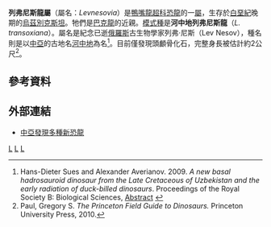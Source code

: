 {{Automatic Taxobox
| taxon = Levnesovia
| fossil_range = [[白堊紀|白堊紀]]晚期{{fossil_range|土侖階}}
| image = 
| image_caption = 
| authority = Sues and Averianov, 2009
| type_species = '''河中地列弗尼斯龍<br>''Levnesovia transoxiana'''''
| type_species_authority = Sues and Averianov, 2009  
}}

'''列弗尼斯龍屬'''（屬名：''Levnesovia''）是[[鴨嘴龍超科|鴨嘴龍超科]][[恐龍|恐龍]]的一[[屬|屬]]，生存於[[白堊紀|白堊紀]]晚期的[[烏茲別克斯坦|烏茲別克斯坦]]。牠們是[[巴克龍|巴克龍]]的近親。[[模式種|模式種]]是'''河中地列弗尼斯龍'''（''L. transoxiana''）。屬名是紀念已逝[[俄羅斯|俄羅斯]]古生物學家列弗·尼斯（Lev Nesov），種名則是以[[中亞|中亞]]的古地名[[河中地|河中地]]為名<ref>Hans-Dieter Sues and Alexander Averianov. 2009. ''A new basal hadrosauroid dinosaur from the Late Cretaceous of Uzbekistan and the early radiation of duck-billed dinosaurs''. Proceedings of the Royal Society B: Biological Sciences, [http://rspb.royalsocietypublishing.org/content/early/2009/04/17/rspb.2009.0229.abstract Abstract] {{Wayback|url=http://rspb.royalsocietypublishing.org/content/early/2009/04/17/rspb.2009.0229.abstract |date=20160604090614 }}</ref>。目前僅發現頭顱骨化石，完整身長被估計約2公尺<ref>Paul, Gregory S. ''The Princeton Field Guide to Dinosaurs.'' Princeton University Press, 2010.</ref>。

==參考資料==
{{reflist}}

==外部連結==
*[http://news.bbc.co.uk/2/low/science/nature/8010292.stm 中亞發現多種新恐龍] {{Wayback|url=http://news.bbc.co.uk/2/low/science/nature/8010292.stm |date=20090422011747 }}

{{Ornithopoda|H.}}
{{Taxonbar|from=Q680935}}

[[Category:亞洲恐龍|L]]
[[Category:上白堊紀恐龍|L]]
[[Category:鴨嘴龍超科|L]]


{{dinosaur-stub}}